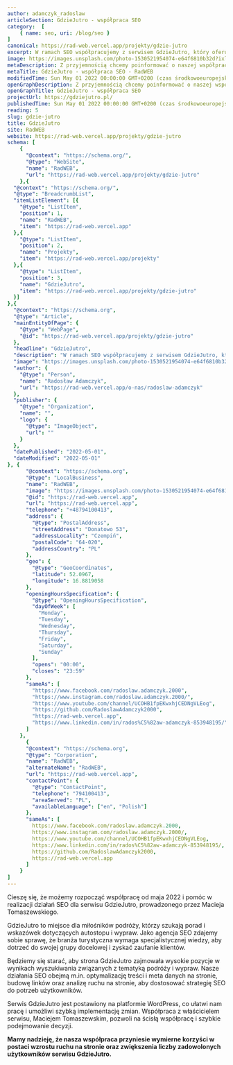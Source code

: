 ```yaml
---
author: adamczyk_radoslaw
articleSection: GdzieJutro - współpraca SEO
category:  [
	{ name: seo, uri: /blog/seo }
]
canonical: https://rad-web.vercel.app/projekty/gdzie-jutro
excerpt: W ramach SEO współpracujemy z serwisem GdzieJutro, który oferuje porady dla miłośników autostopu i podróży. Nasze działania polegąją na optymalizacji technicznej strony pod kątem technicznym, aby strona była przyjazna dla ludzi i robotów.
image: https://images.unsplash.com/photo-1530521954074-e64f6810b32d?ixlib=rb-4.0.3&ixid=MnwxMjA3fDB8MHxwaG90by1wYWdlfHx8fGVufDB8fHx8&auto=format&fit=crop&w=1170&q=80
metaDescription: Z przyjemnością chcemy poinformować o naszej współpracy w ramach SEO z GdzieJutro. Z serwisem, który dostarcza treści o podróży oraz wskazówki dla autostopowiczów. Sprawdź sam!
metaTitle: GdzieJutro - współpraca SEO - RadWEB
modifiedTime: Sun May 01 2022 00:00:00 GMT+0200 (czas środkowoeuropejski letni)
openGraphDescription: Z przyjemnością chcemy poinformować o naszej współpracy w ramach SEO z GdzieJutro. Z serwisem, który dostarcza treści o podróży oraz wskazówki dla autostopowiczów. Sprawdź sam!
openGraphTitle: GdzieJutro - współpraca SEO
projectUrl: https://gdziejutro.pl/
publishedTime: Sun May 01 2022 00:00:00 GMT+0200 (czas środkowoeuropejski letni)
reading: 5
slug: gdzie-jutro
title: GdzieJutro
site: RadWEB
website: https://rad-web.vercel.app/projekty/gdzie-jutro
schema: [
	{
      "@context": "https://schema.org/",
      "@type": "WebSite",
      "name": "RadWEB",
      "url": "https://rad-web.vercel.app/projekty/gdzie-jutro"
    },{
  "@context": "https://schema.org/", 
  "@type": "BreadcrumbList", 
  "itemListElement": [{
    "@type": "ListItem", 
    "position": 1, 
    "name": "RadWEB",
    "item": "https://rad-web.vercel.app"  
  },{
    "@type": "ListItem", 
    "position": 2, 
    "name": "Projekty",
    "item": "https://rad-web.vercel.app/projekty"  
  },{
    "@type": "ListItem", 
    "position": 3, 
    "name": "GdzieJutro",
    "item": "https://rad-web.vercel.app/projekty/gdzie-jutro"  
  }]
},{
  "@context": "https://schema.org",
  "@type": "Article",
  "mainEntityOfPage": {
    "@type": "WebPage",
    "@id": "https://rad-web.vercel.app/projekty/gdzie-jutro"
  },
  "headline": "GdzieJutro",
  "description": "W ramach SEO współpracujemy z serwisem GdzieJutro, który oferuje porady dla miłośników autostopu i podróży. Nasze działania polegąją na optymalizacji technicznej strony pod kątem technicznym, aby strona była przyjazna dla ludzi i robotów.",
  "image": "https://images.unsplash.com/photo-1530521954074-e64f6810b32d?ixlib=rb-4.0.3&ixid=MnwxMjA3fDB8MHxwaG90by1wYWdlfHx8fGVufDB8fHx8&auto=format&fit=crop&w=1170&q=80",  
  "author": {
    "@type": "Person",
    "name": "Radosław Adamczyk",
    "url": "https://rad-web.vercel.app/o-nas/radoslaw-adamczyk"
  },  
  "publisher": {
    "@type": "Organization",
    "name": "",
    "logo": {
      "@type": "ImageObject",
      "url": ""
    }
  },
  "datePublished": "2022-05-01",
  "dateModified": "2022-05-01"
}, {
      "@context": "https://schema.org",
      "@type": "LocalBusiness",
      "name": "RadWEB",
      "image": "https://images.unsplash.com/photo-1530521954074-e64f6810b32d?ixlib=rb-4.0.3&ixid=MnwxMjA3fDB8MHxwaG90by1wYWdlfHx8fGVufDB8fHx8&auto=format&fit=crop&w=1170&q=80",
      "@id": "https://rad-web.vercel.app",
      "url": "https://rad-web.vercel.app",
      "telephone": "+48794100413",
      "address": {
        "@type": "PostalAddress",
        "streetAddress": "Donatowo 53",
        "addressLocality": "Czempiń",
        "postalCode": "64-020",
        "addressCountry": "PL"
      },
      "geo": {
        "@type": "GeoCoordinates",
        "latitude": 52.0967,
        "longitude": 16.8819058
      },
      "openingHoursSpecification": {
        "@type": "OpeningHoursSpecification",
        "dayOfWeek": [
          "Monday",
          "Tuesday",
          "Wednesday",
          "Thursday",
          "Friday",
          "Saturday",
          "Sunday"
        ],
        "opens": "00:00",
        "closes": "23:59"
      },
      "sameAs": [
        "https://www.facebook.com/radoslaw.adamczyk.2000",
        "https://www.instagram.com/radoslaw.adamczyk.2000/",
        "https://www.youtube.com/channel/UCOHB1fpEKwxhjCEDNgVLEog",
        "https://github.com/RadoslawAdamczyk2000",
        "https://rad-web.vercel.app",
        "https://www.linkedin.com/in/rados%C5%82aw-adamczyk-853948195/"
      ]
    },
	  {
      "@context": "https://schema.org",
      "@type": "Corporation",
      "name": "RadWEB",
      "alternateName": "RadWEB",
      "url": "https://rad-web.vercel.app",
      "contactPoint": {
        "@type": "ContactPoint",
        "telephone": "794100413",
        "areaServed": "PL",
        "availableLanguage": ["en", "Polish"]
      },
      "sameAs": [
        https://www.facebook.com/radoslaw.adamczyk.2000,
        https://www.instagram.com/radoslaw.adamczyk.2000/,
        https://www.youtube.com/channel/UCOHB1fpEKwxhjCEDNgVLEog,
        https://www.linkedin.com/in/rados%C5%82aw-adamczyk-853948195/,
        https://github.com/RadoslawAdamczyk2000,
        https://rad-web.vercel.app
      ]
    }
]
---
```


Cieszę się, że możemy rozpocząć współpracę od maja 2022 i pomóc w realizacji działań SEO dla serwisu GdzieJutro, prowadzonego przez Macieja Tomaszewskiego.

GdzieJutro to miejsce dla miłośników podróży, którzy szukają porad i wskazówek dotyczących autostopu i wypraw. Jako agencja SEO zdajemy sobie sprawę, że branża turystyczna wymaga specjalistycznej wiedzy, aby dotrzeć do swojej grupy docelowej i zyskać zaufanie klientów.

Będziemy się starać, aby strona GdzieJutro zajmowała wysokie pozycje w wynikach wyszukiwania związanych z tematyką podróży i wypraw. Nasze działania SEO obejmą m.in. optymalizację treści i meta danych na stronie, budowę linków oraz analizę ruchu na stronie, aby dostosować strategię SEO do potrzeb użytkowników.

Serwis GdzieJutro jest postawiony na platformie WordPress, co ułatwi nam pracę i umożliwi szybką implementację zmian. Współpraca z właścicielem serwisu, Maciejem Tomaszewskim, pozwoli na ścisłą współpracę i szybkie podejmowanie decyzji.

**Mamy nadzieję, że nasza współpraca przyniesie wymierne korzyści w postaci wzrostu ruchu na stronie oraz zwiększenia liczby zadowolonych użytkowników serwisu GdzieJutro.**
